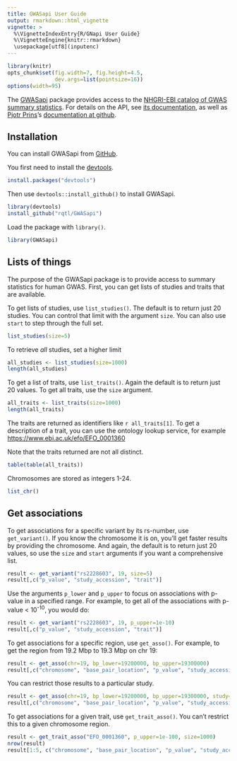```yaml
---
title: GWASapi User Guide
output: rmarkdown::html_vignette
vignette: >
  %\VignetteIndexEntry{R/GNapi User Guide}
  %\VignetteEngine{knitr::rmarkdown}
  \usepackage[utf8](inputenc)
---
```


```r
library(knitr)
opts_chunk$set(fig.width=7, fig.height=4.5,
               dev.args=list(pointsize=16))
options(width=95)
```

The [GWASapi](https://github.com/rqtl/GWASapi) package provides
access to the [NHGRI-EBI catalog of GWAS summary statistics](https://www.ebi.ac.uk/gwas).
For details on the API, see [its
documentation](https://www.ebi.ac.uk/gwas/summary-statistics/docs/),
as well as [Pjotr Prins](http://thebird.nl/)'s [documentation at
github](https://github.com/pjotrp/racket-summary-stats).


## Installation

You can install GWASapi from
[GitHub](https://github.com/rqtl/GWASapi).

You first need to install the
[devtools](https://github.com/hadley/devtools).

```r
install.packages("devtools")
```

Then use `devtools::install_github()` to install GWASapi.

```r
library(devtools)
install_github("rqtl/GWASapi")
```

Load the package with `library()`.

```r
library(GWASapi)
```


## Lists of things

The purpose of the GWASapi package is to provide access to summary
statistics for human GWAS. First, you can get lists of studies
and traits that are available.

To get lists of studies, use `list_studies()`. The default is to
return just 20 studies. You can control that limit with the argument
`size`. You can also use `start` to step through the full set.

```r
list_studies(size=5)
```

To retrieve _all_ studies, set a higher limit

```r
all_studies <- list_studies(size=1000)
length(all_studies)
```

To get a list of traits, use `list_traits()`. Again the default is to
return just 20 values. To get all traits, use the `size` argument.

```r
all_traits <- list_traits(size=1000)
length(all_traits)
```

The traits are returned as identifiers like `r all_traits[1]`. To get
a description of a trait, you can use the ontology lookup service, for
example <https://www.ebi.ac.uk/efo/EFO_0001360>

Note that the traits returned are not all distinct.

```r
table(table(all_traits))
```

Chromosomes are stored as integers 1-24.

```r
list_chr()
```


## Get associations

To get associations for a specific variant by its rs-number, use
`get_variant()`. If you know the chromosome it is on, you'll get
faster results by providing the chromosome. And again, the default is
to return just 20 values, so use the `size` and `start` arguments if
you want a comprehensive list.

```r
result <- get_variant("rs2228603", 19, size=5)
result[,c("p_value", "study_accession", "trait")]
```

Use the arguments `p_lower` and `p_upper` to focus on associations
with p-value in a specified range. For example, to get all of the
associations with p-value < 10^-10^, you would do:

```r
result <- get_variant("rs2228603", 19, p_upper=1e-10)
result[,c("p_value", "study_accession", "trait")]
```

To get associations for a specific region, use `get_asso()`.
For example, to get the region from 19.2 Mbp to 19.3 Mbp on chr 19:

```r
result <- get_asso(chr=19, bp_lower=19200000, bp_upper=19300000)
result[,c("chromosome", "base_pair_location", "p_value", "study_accession", "trait")]
```

You can restrict those results to a particular study.

```r
result <- get_asso(chr=19, bp_lower=19200000, bp_upper=19300000, study="GCST000392")
result[,c("chromosome", "base_pair_location", "p_value", "study_accession", "trait")]
```

To get associations for a given trait, use `get_trait_asso()`. You
can't restrict this to a given chromosome region.

```r
result <- get_trait_asso("EFO_0001360", p_upper=1e-100, size=1000)
nrow(result)
result[1:5, c("chromosome", "base_pair_location", "p_value", "study_accession", "trait")]
```
